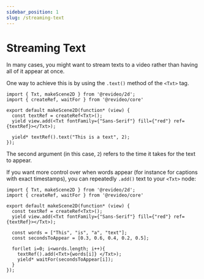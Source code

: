 ```yaml
---
sidebar_position: 1
slug: /streaming-text
---
```


# Streaming Text

In many cases, you might want to stream texts to a video rather than having all of it appear at once. 

One way to achieve this is by using the `.text()` method of the `<Txt>` tag.

```tsx editor
import { Txt, makeScene2D } from '@revideo/2d';
import { createRef, waitFor } from '@revideo/core'

export default makeScene2D(function* (view) {
  const textRef = createRef<Txt>();
  yield view.add(<Txt fontFamily={"Sans-Serif"} fill={"red"} ref={textRef}></Txt>);

  yield* textRef().text("This is a text", 2);
});
```

The second argument (in this case, `2`) refers to the time it takes for the text to appear.



If you want more control over when words appear (for instance for captions with exact timestamps), you can repeatedly `.add()` text to your `<Txt>` node:

```tsx editor
import { Txt, makeScene2D } from '@revideo/2d';
import { createRef, waitFor } from '@revideo/core'

export default makeScene2D(function* (view) {
  const textRef = createRef<Txt>();
  yield view.add(<Txt fontFamily={"Sans-Serif"} fill={"red"} ref={textRef}></Txt>);

  const words = ["This", "is", "a", "text"];
  const secondsToAppear = [0.3, 0.6, 0.4, 0.2, 0.5];

  for(let i=0; i<words.length; i++){
    textRef().add(<Txt>{words[i]} </Txt>);
    yield* waitFor(secondsToAppear[i]);
  }
});
```
